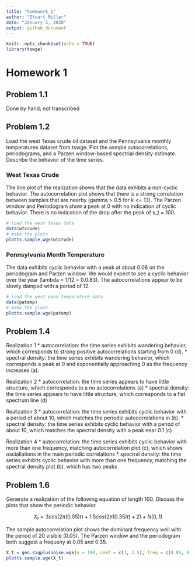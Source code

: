 ```yaml
---
title: "homework_1"
author: "Stuart Miller"
date: "January 5, 2020"
output: github_document
---
```


```r
knitr::opts_chunk$set(echo = TRUE)
library(tswge)
```

# Homework 1

## Problem 1.1

Done by hand; not transcribed

## Problem 1.2

Load the west Texas crude oil dataset and the Pennsylvania monthly temperatures dataset from tswge.
Plot the asmple autocorrelations, periodograms, and a Parzen window-based spectrial density estimate.
Describe the behavior of the time series.

### West Texas Crude

The line plot of the realization shows that the data exhibits a non-cyclic behavior.
The autocorrelation plot shows that there is a strong correlation between samples that are nearby (gamma > 0.5 for k <= 13).
The Parzen window and Periodogram show a peak at 0 with no indication of cyclic behavior.
There is no indication of the drop after the peak of x_t = 100.

```r
# load the west texas data
data(wtcrude)
# make the plots
plotts.sample.wge(wtcrude)
```

### Pennsylvania Month Temperature

The data exhibits cyclic behavior with a peak at about 0.08 on the periodogram and Parzen window.
We would expect to see a cyclic behavior over the year (lambda = 1/12 = 0.0.83).
The autocorrelations appear to be slowly damped with a period of 12.

```r
# load the west penn temperature data
data(patemp)
# make the plots
plotts.sample.wge(patemp)
```

## Problem 1.4

Realization 1
  * autocorrelation: the time series exhibits wandering behavior, which corresponds to strong positive autocorrelations starting from 0 (d).
  * spectral density: the time series exhibits wandering behavior, which corresponds a peak at 0 and exponentially approaching 0 as the frequency increases (a).
  
  Realization 2
  * autocorrelation: the time series appears to have little structure, which corresponds to a no autocorrelations (a)
  * spectral density: the time series appears to have little structure, which corresponds to a flat spectrum line (d)

Realization 3
  * autocorrelation: the time series exhibits cyclic behavior with a period of about 10, which matches the periodic autocorrelations in (b).
  * spectral density: the time series exhibits cyclic behavior with a period of about 10, which matches the spectral density with a peak near 0.1 (c)

Realization 4
  * autocorrelation: the time series exhibits cyclic behavior with more than one frequency, matching autocorrelation plot (c), which shows osciallations in the main periodic correlations
  * spectral density: the time series exhibits cyclic behavior with more than one frequency, matching the spectral density plot (b), which has two peaks

## Problem 1.6

Generate a realization of the following equation of length 100.
Discuss the plots that show the periodic behavior.

$$
X_t = 3cos(2\pi(0.05)t) + 1.5cos(2\pi(0.35)t) + 2) + N(0,1)
$$

The sample autocorrelation plot shows the dominant frequency well with the period of 20 visible (0.05).
The Parzen window and the periodogram both suggest a frequeny at 0.05 and 0.35.

```r
X_t = gen.sigplusnoise.wge(n = 100, coef = c(3, 1.5), freq = c(0.05, 0.35), psi = c(0, 2))
plotts.sample.wge(X_t)
```




